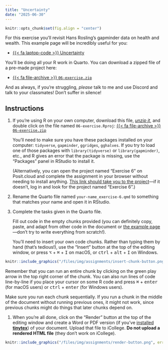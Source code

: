 ```yaml
---
title: "Uncertainty"
date: "2025-06-30"
---
```


```r
knitr::opts_chunk$set(fig.align = "center")
```

For this exercise you'll revisit Hans Rosling's gapminder data on health and wealth. This example page will be incredibly useful for you:

- [{{< fa laptop-code >}} Uncertainty](/example/06-example.qmd)

You'll be doing all your R work in Quarto. You can download a zipped file of a pre-made project here:

- [{{< fa file-archive >}} `06-exercise.zip`](/projects/06-exercise.zip)

And as always, if you're struggling, *please* talk to me and use Discord and talk to your classmates! Don't suffer in silence!


## Instructions

1. If you're using R on your own computer, download this file, [*unzip it*](/resource/unzipping.qmd), and double click on the file named `06-exercise.Rproj`: [{{< fa file-archive >}} `06-exercise.zip`](/projects/06-exercise.zip)

   You'll need to make sure you have these packages installed on your computer: `tidyverse`, `gapminder`, `ggridges`, `gghalves`. If you try to load one of those packages with `library(tidyverse)` or `library(gapminder)`, etc., and R gives an error that the package is missing, use the "Packages" panel in RStudio to install it.

   (Alternatively, you can open the project named "Exercise 6" on Posit.cloud and complete the assignment in your browser without needing to install anything. [This link should take you to the project](https://posit.cloud/spaces/660084/content/10549376)—if it doesn't, log in and look for the project named "Exercise 6".)

2. Rename the Quarto file named `your-name_exercise-6.qmd` to something that matches your name and open it in RStudio.

3. Complete the tasks given in the Quarto file. 

   Fill out code in the empty chunks provided (you can definitely copy, paste, and adapt from other code in the document or [the example page](/example/06-example.qmd)—don't try to write everything from scratch!).

   You'll need to insert your own code chunks. Rather than typing them by hand (that's tedious!), use the "Insert" button at the top of the editing window, or press  <kbd>⌥</kbd> + <kbd>⌘</kbd> + <kbd>I</kbd> on macOS, or <kbd>ctrl</kbd> + <kbd>alt</kbd> + <kbd>I</kbd> on Windows.

```r
knitr::include_graphics("/files/img/assignments/insert-chunk-button.png", error = FALSE)
```

   Remember that you can run an entire chunk by clicking on the green play arrow in the top right corner of the chunk. You can also run lines of code line-by-line if you place your cursor on some R code and press <kbd>⌘</kbd> + <kbd>enter</kbd> (for macOS users) or <kbd>ctrl</kbd> + <kbd>enter</kbd> (for Windows users).

   Make sure you run each chunk sequentially. If you run a chunk in the middle of the document without running previous ones, it might not work, since previous chunks might do things that later chunks depend on.

1. When you're all done, click on the "Render" button at the top of the editing window and create a Word or PDF version (if you've [installed **tinytex**](/resource/install.qmd#install-tinytex)) of your document. Upload that file to iCollege. **Do not upload a rendered HTML file** (they don't work on iCollege).

```r
knitr::include_graphics("/files/img/assignments/render-button.png", error = FALSE)
```
